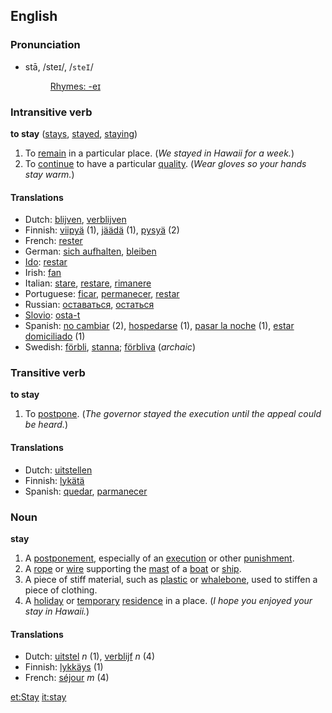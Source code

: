 ==English==
===Pronunciation===
*stā, /steɪ/, /<tt>steI</tt>/
*:[[Rhymes:English:-eɪ|Rhymes: -eɪ]]

===Intransitive verb===
'''to stay''' ([[stays]], [[stayed]], [[staying]])

# To [[remain]] in a particular place.  (''We stayed in Hawaii for a week.'')
# To [[continue]] to have a particular [[quality]].  (''Wear gloves so your hands stay warm.'')

====Translations====
*Dutch: [[blijven]], [[verblijven]]
*Finnish: [[viipyä]] (1), [[jäädä]] (1), [[pysyä]] (2)
*French: [[rester]]
*German: [[sich aufhalten]], [[bleiben]]
*[[Ido]]: [[restar]]
*Irish: [[fan]]
*Italian: [[stare]], [[restare]], [[rimanere]]
*Portuguese: [[ficar]], [[permanecer]], [[restar]]
*Russian: [[оставаться]], [[остаться]]
*[[Slovio]]: [[osta-t]]
*Spanish: [[no cambiar]] (2), [[hospedarse]] (1), [[pasar la noche]] (1), [[estar domiciliado]] (1)
*Swedish: [[förbli]], [[stanna]]; [[förbliva]] (''archaic'')

===Transitive verb===
'''to stay'''
# To [[postpone]].  (''The governor stayed the execution until the appeal could be heard.'')

====Translations====
*Dutch: [[uitstellen]]
*Finnish: [[lykätä]]
*Spanish: [[quedar]], [[parmanecer]]

===Noun===
'''stay'''
# A [[postponement]], especially of an [[execution]] or other [[punishment]].
# A [[rope]] or [[wire]] supporting the [[mast]] of a [[boat]] or [[ship]].
# A piece of stiff material, such as [[plastic]] or [[whalebone]], used to stiffen a piece of clothing.
# A [[holiday]] or [[temporary]] [[residence]] in a place.  (''I hope you enjoyed your stay in Hawaii.'')

====Translations====
*Dutch: [[uitstel]] ''n'' (1), [[verblijf]] ''n'' (4)
*Finnish: [[lykkäys]] (1)
*French: [[séjour]] ''m'' (4)

[[et:Stay]]
[[it:stay]]